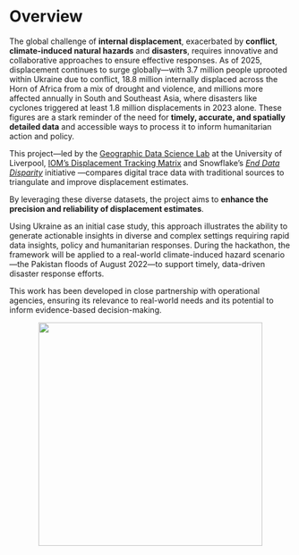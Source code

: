 # Overview {#sec-overview .unnumbered}

The global challenge of **internal displacement**, exacerbated by **conflict**, **climate-induced natural hazards** and **disasters**, requires innovative and collaborative approaches to ensure effective responses. As of 2025, displacement continues to surge globally—with 3.7 million people uprooted within Ukraine due to conflict, 18.8 million internally displaced across the Horn of Africa from a mix of drought and violence, and millions more affected annually in South and Southeast Asia, where disasters like cyclones triggered at least 1.8 million displacements in 2023 alone. These figures are a stark reminder of the need for **timely, accurate, and spatially detailed data** and accessible ways to process it to inform humanitarian action and policy.

This project—led by the [Geographic Data Science Lab](https://www.liverpool.ac.uk/geographic-data-science/) at the University of Liverpool, [IOM’s Displacement Tracking Matrix](https://dtm.iom.int/) and Snowflake's [*End Data Disparity*](https://www.snowflake.com/en/company/overview/end-data-disparity/) initiative  —compares digital trace data with traditional sources to triangulate and improve displacement estimates.

By leveraging these diverse datasets, the project aims to **enhance the precision and reliability of displacement estimates**. 

Using Ukraine as an initial case study, this approach illustrates the ability to generate actionable insights in diverse and complex settings requiring rapid data insights, policy and humanitarian responses. During the hackathon, the framework will be applied to a real-world climate-induced hazard scenario—the Pakistan floods of August 2022—to support timely, data-driven disaster response efforts. 

This work has been developed in close partnership with operational agencies, ensuring its relevance to real-world needs and its potential to inform evidence-based decision-making.

<div style="text-align: center;">
  <img src="img/LIV ILLU_LAYOUT_A1_FINAL.jpg" width="400">
</div>